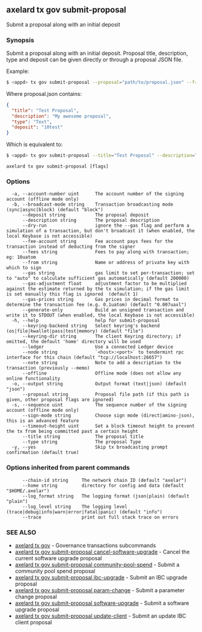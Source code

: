 ## axelard tx gov submit-proposal

Submit a proposal along with an initial deposit

### Synopsis

Submit a proposal along with an initial deposit.
Proposal title, description, type and deposit can be given directly or through a proposal JSON file.

Example:

```bash
$ <appd> tx gov submit-proposal --proposal="path/to/proposal.json" --from mykey
```

Where proposal.json contains:

```json
{
  "title": "Test Proposal",
  "description": "My awesome proposal",
  "type": "Text",
  "deposit": "10test"
}
```

Which is equivalent to:

```bash
$ <appd> tx gov submit-proposal --title="Test Proposal" --description="My awesome proposal" --type="Text" --deposit="10test" --from mykey
```

```
axelard tx gov submit-proposal [flags]
```

### Options

```
  -a, --account-number uint      The account number of the signing account (offline mode only)
  -b, --broadcast-mode string    Transaction broadcasting mode (sync|async|block) (default "block")
      --deposit string           The proposal deposit
      --description string       The proposal description
      --dry-run                  ignore the --gas flag and perform a simulation of a transaction, but don't broadcast it (when enabled, the local Keybase is not accessible)
      --fee-account string       Fee account pays fees for the transaction instead of deducting from the signer
      --fees string              Fees to pay along with transaction; eg: 10uatom
      --from string              Name or address of private key with which to sign
      --gas string               gas limit to set per-transaction; set to "auto" to calculate sufficient gas automatically (default 200000)
      --gas-adjustment float     adjustment factor to be multiplied against the estimate returned by the tx simulation; if the gas limit is set manually this flag is ignored  (default 1)
      --gas-prices string        Gas prices in decimal format to determine the transaction fee (e.g. 0.1uatom) (default "0.007uaxl")
      --generate-only            Build an unsigned transaction and write it to STDOUT (when enabled, the local Keybase is not accessible)
  -h, --help                     help for submit-proposal
      --keyring-backend string   Select keyring's backend (os|file|kwallet|pass|test|memory) (default "file")
      --keyring-dir string       The client Keyring directory; if omitted, the default 'home' directory will be used
      --ledger                   Use a connected Ledger device
      --node string              `<host>:<port>` to tendermint rpc interface for this chain (default "tcp://localhost:26657")
      --note string              Note to add a description to the transaction (previously --memo)
      --offline                  Offline mode (does not allow any online functionality
  -o, --output string            Output format (text|json) (default "json")
      --proposal string          Proposal file path (if this path is given, other proposal flags are ignored)
  -s, --sequence uint            The sequence number of the signing account (offline mode only)
      --sign-mode string         Choose sign mode (direct|amino-json), this is an advanced feature
      --timeout-height uint      Set a block timeout height to prevent the tx from being committed past a certain height
      --title string             The proposal title
      --type string              The proposal Type
  -y, --yes                      Skip tx broadcasting prompt confirmation (default true)
```

### Options inherited from parent commands

```
      --chain-id string     The network chain ID (default "axelar")
      --home string         directory for config and data (default "$HOME/.axelar")
      --log_format string   The logging format (json|plain) (default "plain")
      --log_level string    The logging level (trace|debug|info|warn|error|fatal|panic) (default "info")
      --trace               print out full stack trace on errors
```

### SEE ALSO

- [axelard tx gov](/cli-docs/v0_32_0/axelard_tx_gov) - Governance transactions subcommands
- [axelard tx gov submit-proposal cancel-software-upgrade](/cli-docs/v0_32_0/axelard_tx_gov_submit-proposal_cancel-software-upgrade) - Cancel the current software upgrade proposal
- [axelard tx gov submit-proposal community-pool-spend](/cli-docs/v0_32_0/axelard_tx_gov_submit-proposal_community-pool-spend) - Submit a community pool spend proposal
- [axelard tx gov submit-proposal ibc-upgrade](/cli-docs/v0_32_0/axelard_tx_gov_submit-proposal_ibc-upgrade) - Submit an IBC upgrade proposal
- [axelard tx gov submit-proposal param-change](/cli-docs/v0_32_0/axelard_tx_gov_submit-proposal_param-change) - Submit a parameter change proposal
- [axelard tx gov submit-proposal software-upgrade](/cli-docs/v0_32_0/axelard_tx_gov_submit-proposal_software-upgrade) - Submit a software upgrade proposal
- [axelard tx gov submit-proposal update-client](/cli-docs/v0_32_0/axelard_tx_gov_submit-proposal_update-client) - Submit an update IBC client proposal
